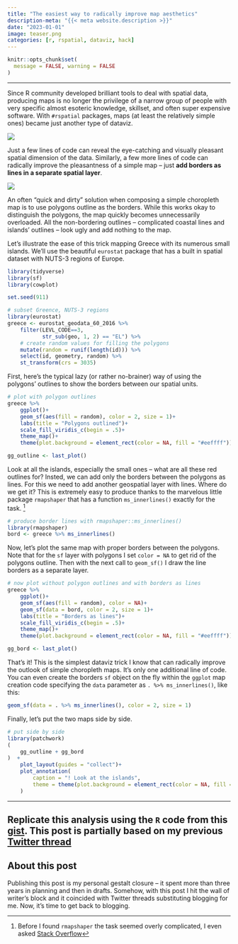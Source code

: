 ```yaml
---
title: "The easiest way to radically improve map aesthetics"
description-meta: "{{< meta website.description >}}"
date: "2023-01-01"
image: teaser.png
categories: [r, rspatial, dataviz, hack]
---
```


```r
knitr::opts_chunk$set(
  message = FALSE, warning = FALSE
)
```

***

Since R community developed brilliant tools to deal with spatial data, producing maps is no longer the privilege of a narrow group of people with very specific almost esoteric knowledge, skillset, and often super expensive software. With `#rspatial` packages, maps (at least the relatively simple ones) became just another type of dataviz. 

[![](rgg-maps.png)](https://ikashnitsky.github.io/2023/map-borders/rgg-maps.png)  

Just a few lines of code can reveal the eye-catching and visually pleasant spatial dimension of the data. Similarly, a few more lines of code can radically improve the pleasantness of a simple map -- just **add borders as lines in a separate spatial layer**. 

[![](sketch.png)](https://ikashnitsky.github.io/2023/map-borders/sketch.png){.preview-image}   
    
An often "quick and dirty" solution when composing a simple choropleth map is to use polygons outline as the borders. While this works okay to distinguish the polygons, the map quickly becomes unnecessarily overloaded. All the non-bordering outlines -- complicated coastal lines and islands' outlines -- look ugly and add nothing to the map. 

Let's illustrate the ease of this trick mapping Greece with its numerous small islands. We'll use the beautiful `eurostat` package that has a built in spatial dataset with NUTS-3 regions of Europe. 

```r
library(tidyverse)
library(sf)
library(cowplot)

set.seed(911)

# subset Greence, NUTS-3 regions
library(eurostat)
greece <- eurostat_geodata_60_2016 %>% 
    filter(LEVL_CODE==3,
           str_sub(geo, 1, 2) == "EL") %>% 
    # create random values for filling the polygons
    mutate(random = runif(length(id))) %>% 
    select(id, geometry, random) %>% 
    st_transform(crs = 3035)
```


First, here's the typical lazy (or rather no-brainer) way of using the polygons' outlines to show the borders between our spatial units.

```r
# plot with polygon outlines
greece %>% 
    ggplot()+
    geom_sf(aes(fill = random), color = 2, size = 1)+
    labs(title = "Polygons outlined")+
    scale_fill_viridis_c(begin = .5)+
    theme_map()+
    theme(plot.background = element_rect(color = NA, fill = "#eeffff"))

gg_outline <- last_plot()
```

Look at all the islands, especially the small ones -- what are all these red outlines for? Insted, we can add only the borders between the polygons as lines. For this we need to add another geospatial layer with lines. Where do we get it? This is extremely easy to produce thanks to the marvelous little package `rmapshaper` that has  a function `ms_innerlines()` exactly for the task. [^1] 

```r
# produce border lines with rmapshaper::ms_innerlines()
library(rmapshaper)
bord <- greece %>% ms_innerlines()
```


Now, let's plot the same map with proper borders between the polygons. Note that for the `sf` layer with polygons I set `color = NA` to get rid of the polygons outline. Then with the next call to `geom_sf()` I draw the line borders as a separate layer.

```r
# now plot without polygon outlines and with borders as lines
greece %>% 
    ggplot()+
    geom_sf(aes(fill = random), color = NA)+
    geom_sf(data = bord, color = 2, size = 1)+
    labs(title = "Borders as lines")+
    scale_fill_viridis_c(begin = .5)+
    theme_map()+
    theme(plot.background = element_rect(color = NA, fill = "#eeffff"))

gg_bord <- last_plot()

```


That's it! This is the simplest dataviz trick I know that can radically improve the outlook of simple choropleth maps. It's only one additional line of code. You can even create the borders `sf` object on the fly within the `ggplot` map creation code specifying the `data` parameter as `. %>% ms_innerlines()`, like this:

```r
geom_sf(data = . %>% ms_innerlines(), color = 2, size = 1)
```

Finally, let's put the two maps side by side.

```r
# put side by side
library(patchwork)
(
    gg_outline + gg_bord 
)  + 
    plot_layout(guides = "collect")+
    plot_annotation(
        caption = "! Look at the islands", 
        theme = theme(plot.background = element_rect(color = NA, fill = "#eeffff"))
    )
```



***

::: {.callout-tip}
# Replicate this analysis using the `R` code from this [gist][gist]. This post is partially based on my previous [Twitter thread][thread]
:::

::: {.callout-note}
# About this post
Publishing this post is my personal gestalt closure -- it spent more than three years in planning and then in drafts. Somehow, with this post I hit the wall of writer's block and it coincided with Twitter threads substituting blogging for me. Now, it's time to get back to blogging. 
:::


[^1]: Before I found `rmapshaper` the task seemed overly complicated, I even asked [Stack Overflow][so]


[so]: https://stackoverflow.com/questions/47760033
[thread]: https://twitter.com/ikashnitsky/status/1247875600305598464
[gist]: https://gist.github.com/ikashnitsky/cf2c29a29d39f79bb1c857a4fefc2cd4
